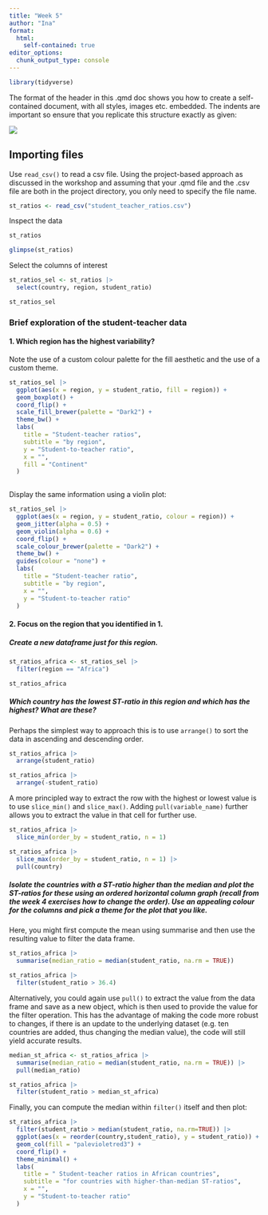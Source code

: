 ```yaml
---
title: "Week 5"
author: "Ina"
format: 
  html:
    self-contained: true
editor_options: 
  chunk_output_type: console
---
```


```r
library(tidyverse)
```

::: {.callout-note}
The format of the header in this .qmd doc shows you how to create a self-contained document, with all styles, images etc. embedded. The indents are important so ensure that you replicate this structure exactly as given:

![](images/self_contained.png)

:::

## Importing files

Use `read_csv()` to read a csv file. Using the project-based approach as discussed in the workshop and assuming that your .qmd file and the .csv file are both in the project directory, you only need to specify the file name.

```r
st_ratios <- read_csv("student_teacher_ratios.csv")

```

Inspect the data

```r

st_ratios

glimpse(st_ratios)
```

Select the columns of interest

```r
st_ratios_sel <- st_ratios |> 
  select(country, region, student_ratio)

st_ratios_sel
```

### Brief exploration of the student-teacher data

#### 1. Which region has the highest variability?

Note the use of a custom colour palette for the fill aesthetic and the use of a custom theme.

```r
st_ratios_sel |> 
  ggplot(aes(x = region, y = student_ratio, fill = region)) +
  geom_boxplot() +
  coord_flip() +
  scale_fill_brewer(palette = "Dark2") +
  theme_bw() +
  labs(
    title = "Student-teacher ratios",
    subtitle = "by region",
    y = "Student-to-teacher ratio",
    x = "",
    fill = "Continent"
  )
  

```

Display the same information using a violin plot:

```r
st_ratios_sel |> 
  ggplot(aes(x = region, y = student_ratio, colour = region)) +
  geom_jitter(alpha = 0.5) +
  geom_violin(alpha = 0.6) +
  coord_flip() +
  scale_colour_brewer(palette = "Dark2") +
  theme_bw() +
  guides(colour = "none") +
  labs(
    title = "Student-teacher ratio",
    subtitle = "by region",
    x = "",
    y = "Student-to-teacher ratio"
  )

```

#### 2. Focus on the region that you identified in 1.

##### Create a new dataframe just for this region. 

```r
st_ratios_africa <- st_ratios_sel |> 
  filter(region == "Africa")

st_ratios_africa

```

##### Which country has the lowest ST-ratio in this region and which has the highest? What are these?

Perhaps the simplest way to approach this is to use `arrange()` to sort the data in ascending and descending order.

```r
st_ratios_africa |> 
  arrange(student_ratio)

st_ratios_africa |> 
  arrange(-student_ratio)
```

A more principled way to extract the row with the highest or lowest value is to use `slice_min()` and `slice_max()`.
Adding `pull(variable_name)` further allows you to extract the value in that cell for further use.

```r
st_ratios_africa |> 
  slice_min(order_by = student_ratio, n = 1)

st_ratios_africa |> 
  slice_max(order_by = student_ratio, n = 1) |> 
  pull(country)

```


##### Isolate the countries with a ST-ratio higher than the median and plot the ST-ratios for these using an ordered horizontal column graph (recall from the week 4 exercises how to change the order). Use an appealing colour for the columns and pick a theme for the plot that you like.

Here, you might first compute the mean using summarise and then use the resulting value to filter the data frame.

```r
st_ratios_africa |> 
  summarise(median_ratio = median(student_ratio, na.rm = TRUE))

st_ratios_africa |> 
  filter(student_ratio > 36.4)

```

Alternatively, you could again use `pull()` to extract the value from the data frame and save as a new object, which is then used to provide the value for the filter operation.
This has the advantage of making the code more robust to changes, if there is an update to the underlying dataset (e.g. ten countries are added, thus changing the median value), the code will still yield accurate results.

```r
median_st_africa <- st_ratios_africa |> 
  summarise(median_ratio = median(student_ratio, na.rm = TRUE)) |> 
  pull(median_ratio)

st_ratios_africa |> 
  filter(student_ratio > median_st_africa)

```

Finally, you can compute the median within `filter()` itself and then plot:

```r
st_ratios_africa |> 
  filter(student_ratio > median(student_ratio, na.rm=TRUE)) |> 
  ggplot(aes(x = reorder(country,student_ratio), y = student_ratio)) +
  geom_col(fill = "palevioletred3") +
  coord_flip() +
  theme_minimal() +
  labs(
    title = " Student-teacher ratios in African countries",
    subtitle = "for countries with higher-than-median ST-ratios",
    x = "",
    y = "Student-to-teacher ratio"
  )

```





